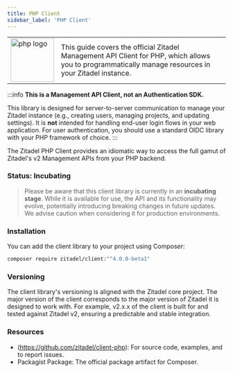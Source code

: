 ```yaml
---
title: PHP Client
sidebar_label: 'PHP Client'
---
```


<table>
	<tr>
		<td width="100px">
			<img width="100px" src="/docs/img/tech/php.svg" alt="php logo"/>
		</td>
		<td>
			This guide covers the official Zitadel Management API Client for PHP, which allows you to programmatically manage resources in your Zitadel instance.
		</td>
	</tr>
</table>

:::info
**This is a Management API Client, not an Authentication SDK.**

This library is designed for server-to-server communication to manage your Zitadel instance (e.g., creating users, managing projects, and updating settings). It is **not** intended for handling end-user login flows in your web application. For user authentication, you should use a standard OIDC library with your PHP framework of choice.
:::

The Zitadel PHP Client provides an idiomatic way to access the full gamut of
Zitadel's v2 Management APIs from your PHP backend.

### Status: Incubating

> Please be aware that this client library is currently in an **incubating stage**.
While it is available for use, the API and its functionality may evolve, potentially introducing
breaking changes in future updates. We advise caution when considering it for production environments.

### Installation

You can add the client library to your project using Composer:

```bash
composer require zitadel/client:"^4.0.0-beta1"
```

### Versioning

The client library's versioning is aligned with the Zitadel core project. The major version of the client corresponds to the major version of Zitadel it is designed to work with. For example, v2.x.x of the client is built for and tested against Zitadel v2, ensuring a predictable and stable integration.

### Resources

- (https://github.com/zitadel/client-php): For source code, examples, and to report issues.
- Packagist Package: The official package artifact for Composer.
